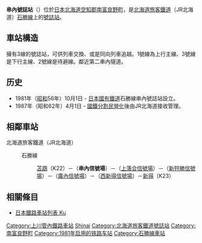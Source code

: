 {{unreferenced|time=2009-09-11T11:27:59+00:00}}
{{noteTA
|G1=Railway
|1=zh-tw:苫鵡車站;zh-hk:苫鵡站;zh-cn:苫鵡站;
|2=zh-tw:新得車站;zh-hk:新得站;zh-cn:新得站;
}}
{{日本車站資訊 
|公司色 = #2cb431
|站名 = 串內號誌站 
|圖片 = Kushinai_Signal_Base.jpg
|pxl = 250px 
|圖片說明 = 串內號誌站內。遠方可以見到第二串內隧道。
|日文原名 = 串内
|平假名 = くしない
|羅馬拼音 = Kushinai
|電報略號 = クナ
|所屬公司 = [[File:JR_logo_(hokkaido).svg|23px]][[北海道旅客鐵道|北海道旅客鐵道]]（JR北海道）
|所在地 = [[北海道|北海道]][[空知郡|空知郡]][[南富良野町|南富良野町]]字串内
|啟用年月日 = 1981年（昭和56年）10月1日 
|車站構造 = 地面車站 
|月台配置 = 3線(沒有月台)
|上下車人次 = 
|統計年度 = 
|所屬路線 = {{color|#8cc63e|■}}石勝線
|前一站 = K22 [[苫鵡站|苫鵡]]
|前一站距離 = 5.6
|後一站距離 = 4.1
|後一站 =  [[上落合號誌站|上落合（號）]]
|距離 = 104.2
|起站 = [[南千歲站|南千歲]]
|備註 = 
}}
'''串內號誌站'''（{{jpn|j=串内信号場|hg=くしないしんごうじょう|rm=Kushinai shingōjō|f=y}}）位於[[日本|日本]][[北海道|北海道]][[空知郡|空知郡]][[南富良野町|南富良野町]]，是[[北海道旅客鐵道|北海道旅客鐵道]]（JR北海道）[[石勝線|石勝線]]上的[[號誌站|號誌站]]。

== 車站構造 ==
擁有3線的號誌站，可供列車交換、或是同向列車追越。1號線為上行主線、3號線是下行主線、2號線是待避線。鄰近第二串內隧道。

== 历史 ==
*1981年（[[昭和|昭和]]56年）10月1日 - [[日本國有鐵道|日本國有鐵道]]石勝線串內號誌站設立。
*1987年（昭和62年）4月1日 - [[國鐵分割民營化|國鐵分割民營化]]後由JR北海道接收管理。

== 相鄰車站 ==
; 北海道旅客鐵道（JR北海道）
: {{color|#8cc63e|■}}石勝線
:: [[苫鵡站|苫鵡]]（K22）－（'''串內信號場'''）－（[[上落合信號場|上落合信號場]]）－（[[新狩勝信號場|新狩勝信號場]]）－（[[廣內信號場|廣內信號場]]）－（[[西新得信號場|西新得信號場]]）－[[新得站|新得]]（K23）

==相關條目==
*[[日本鐵路車站列表_Ku|日本鐵路車站列表 Ku]]

{{石勝線}}

{{DEFAULTSORT:Kushinai-Shingojo}}
[[Category:上川管內鐵路車站|Category:上川管內鐵路車站]]
[[Category:日本鐵路車站_Ku|Shinai]]
[[Category:北海道旅客鐵道號誌站|Category:北海道旅客鐵道號誌站]]
[[Category:南富良野町|Category:南富良野町]]
[[Category:1981年启用的铁路车站|Category:1981年启用的铁路车站]]
[[Category:石勝線車站|Category:石勝線車站]]